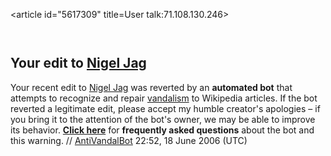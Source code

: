 <article id="5617309" title=User talk:71.108.130.246>
	<talkpage id="5617309" title="User talk:71.108.130.246">


==Your edit to [[Nigel Jag]]==
Your recent edit to [[Nigel Jag]] was reverted by an '''automated bot''' that attempts to recognize and repair [[Wikipedia:vandalism|vandalism]] to Wikipedia articles. If the bot reverted a legitimate edit, please accept my humble creator's apologies – if you bring it to the attention of the bot's owner, we may be able to improve its behavior. '''[[User:Tawkerbot2/FAQ|Click here]]''' for '''frequently asked questions''' about the bot and this warning. // [[User:AntiVandalBot|AntiVandalBot]] 22:52, 18 June 2006 (UTC)
	</talkpage>
</article>
